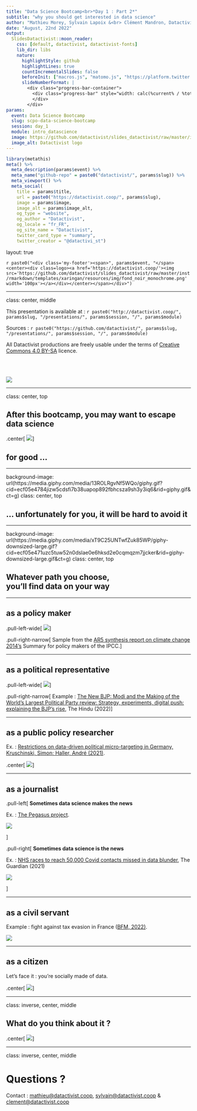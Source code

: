 ```yaml
---
title: "Data Science Bootcamp<br>*Day 1 : Part 2*"
subtitle: "why you should get interested in data science"
author: "Mathieu Morey, Sylvain Lapoix &<br> Clément Mandron, Datactivist"
date: "August, 22nd 2022"
output:
  SlidesDatactivist::moon_reader:
    css: [default, datactivist, datactivist-fonts]
    lib_dir: libs
    nature:
      highlightStyle: github
      highlightLines: true
      countIncrementalSlides: false
      beforeInit: ["macros.js", "matomo.js", "https://platform.twitter.com/widgets.js"]
      slideNumberFormat: |
        <div class="progress-bar-container">
          <div class="progress-bar" style="width: calc(%current% / %total% * 100%);">
          </div>
        </div>
params:
  event: Data Science Bootcamp
  slug: scpo-data-science-bootcamp
  session: day_1
  module: intro_datascience
  image: https://github.com/datactivist/slides_datactivist/raw/master/inst/rmarkdown/templates/xaringan/resources/img/logo.png
  image_alt: Datactivist logo
---
```


```r
library(metathis)
meta() %>% 
  meta_description(params$event) %>% 
  meta_name("github-repo" = paste0("datactivist/", params$slug)) %>% 
  meta_viewport() %>% 
  meta_social(
    title = params$title,
    url = paste0("https://datactivist.coop/", params$slug),
    image = params$image,
    image_alt = params$image_alt,
    og_type = "website",
    og_author = "Datactivist",
    og_locale = "fr_FR",
    og_site_name = "Datactivist",
    twitter_card_type = "summary",
    twitter_creator = "@datactivi_st")

```

layout: true

<style>
.remark-slide-number {
  position: inherit;
}

.remark-slide-number .progress-bar-container {
  position: absolute;
  bottom: 0;
  height: 4px;
  display: block;
  left: 0;
  right: 0;
}

.remark-slide-number .progress-bar {
  height: 100%;
  background-color: #e95459;
}


.yellow-h{
   background: #ffff88;
}

.blue-h{
   background: #83c7fc;
}

.white-bg{
   background: #ffffff;
}


.caption {
  text-align: right;
  font-size: .8rem;
}

.redred {
  color: #ff0000;
}

.green {
  color: #00ff00;
}

.orange {
  color: #ffa500;

}

.quote {
  font-family: 'Rokkitt';
  font-weight: bold;
  font-style: italic;
  font-size: 28px;
}


.pull-left-wide {
  width: 65%;
  float: left;
}

.pull-right-wide {
  width: 65%;
  float: right;
}

.pull-right-narrow {
  width: 30%;
  float: right;
}

.pull-left-narrow {
  width: 30%;
  float: left;
}

</style>


`r paste0("<div class='my-footer'><span>", params$event, "</span> <center><div class=logo><a href='https://datactivist.coop/'><img src='https://github.com/datactivist/slides_datactivist/raw/master/inst/rmarkdown/templates/xaringan/resources/img/fond_noir_monochrome.png' width='100px'></a></div></center></span></div>")` 


---

class: center, middle

This presentation is available at : `r paste0("http://datactivist.coop/", params$slug, "/presentations/", params$session, "/", params$module)`

Sources : `r paste0("https://github.com/datactivist/", params$slug, "/presentations/", params$session, "/", params$module)`


All Datactivist productions are freely usable under the terms of [Creative Commons 4.0 BY-SA](https://creativecommons.org/licenses/by-sa/4.0/legalcode.fr) licence.

<BR>
<BR>

![](https://mirrors.creativecommons.org/presskit/buttons/88x31/png/by-sa.png)

---


class: center, top

## After this bootcamp, you may want to escape data science

.center[
![](https://media.giphy.com/media/Zxzr2pp6qU64g/giphy.gif?cid=ecf05e477juoqe125eb3jzgxt06xr20mxv9ucjt3uehfhm4r&rid=giphy.gif&ct=g)
]

## for good ...


---

background-image: url(https://media.giphy.com/media/13ROLRgvNf5WQo/giphy.gif?cid=ecf05e4784jizw5cdsfi7b38uapop892fbhcsza9sh3y3iq6&rid=giphy.gif&ct=g)
class: center, top


## ... unfortunately for you, it will be hard to avoid it

---



background-image: url(https://media.giphy.com/media/xT9C25UNTwfZuk85WP/giphy-downsized-large.gif?cid=ecf05e471uzc5tuw52n0dslae0e6hksd2e0cqmqzm7jjcker&rid=giphy-downsized-large.gif&ct=g)
class: center, top

## Whatever path you choose,<br>you'll find data on your way

---

## as a policy maker

.pull-left-wide[
![](./img/ipcc_spm.png)
]

.pull-right-narrow[
Sample from the [AR5 synthesis report on climate change 2014's](https://www.ipcc.ch/report/ar5/syr/) Summary for policy makers of the IPCC.
]

---

## as a political representative

.pull-left-wide[
![](./img/bjp_party_data.png)
]

.pull-right-narrow[
Example : [The New BJP: Modi and the Making of the World’s Largest Political Party review: Strategy, experiments, digital push: explaining the BJP’s rise](https://www.thehindu.com/books/books-reviews/the-new-bjp-modi-and-the-making-of-the-worlds-largest-political-party-review-strategy-experiments-digital-push-explaining-the-bjps-rise/article65092321.ece), The Hindu (2022)
]

---

## as a public policy researcher

Ex. : [Restrictions on data-driven political micro-targeting in Germany, Kruschinski, Simon; Haller, André (2021)](https://policyreview.info/articles/analysis/restrictions-data-driven-political-micro-targeting-germany).

.center[
![](./img/datadriven_campaigns_germany.png)
]

---

## as a journalist

.pull-left[
**Sometimes data science makes the news**

Ex. : [The Pegasus project](https://forbiddenstories.org/about-the-pegasus-project/).

![](./img/pegasus.png)


]


.pull-right[
**Sometimes data science is the news**

Ex. : [NHS races to reach 50,000 Covid contacts missed in data blunder](https://www.theguardian.com/politics/2020/oct/05/ministers-accused-of-putting-lives-at-risk-with-covid-data-error), The Guardian (2021)

![](./img/nhs_uk.png)


]

---

## as a civil servant

Example : fight against tax evasion in France ([BFM, 2022)](https://www.bfmtv.com/economie/patrimoine/impots-fiscalite/impots-comment-le-fisc-recourt-a-l-intelligence-artificielle-pour-lutter-contre-la-fraude_AN-202206220028.html).

![](./img/fraud_detection.png)

---

## as a citizen

Let's face it : you're socially made of data.

.center[
![](https://media.giphy.com/media/dIBLtolI6axTGIGopo/giphy.gif?cid=790b7611cc38e7cdfe931af73749559f1f6e6cd8b59cd51e&rid=giphy.gif&ct=g)
]

---

class: inverse, center, middle

## What do you think about it ?

.center[
![](./img/changemymind.png)
]

---


class: inverse, center, middle

# Questions ?

Contact : [mathieu@datactivist.coop](mailto:mathieu@datactivist.coop), [sylvain@datactivist.coop](mailto:sylvain@datactivist.coop) & [clement@datactivist.coop](mailto:clement@datactivist.coop)